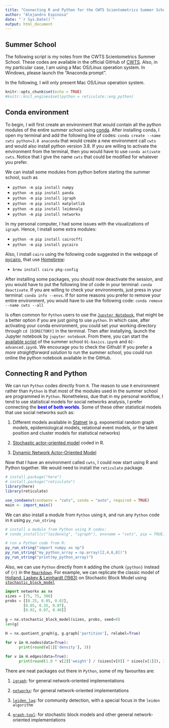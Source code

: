 ```yaml
---
title: "Connecting R and Python for the CWTS Scientometrics Summer School"
author: "Alejandro Espinosa"
date: "`r Sys.Date()`"
output: html_document
---
```


## Summer School

<div class="alert alert-success">
The following script is my notes from the CWTS Scientometrics Summer School. These codes are available in the official GitHub of [CWTS](https://github.com/CWTSLeiden/CSSS). Also, in my particular case, I am using a Mac OS/Linux operation system. In Windows, please launch the "Anaconda prompt". 
</div>

In the following, I will only present Mac OS/Linux operation system.

```r
knitr::opts_chunk$set(echo = TRUE)
#knitr::knit_engines$set(python = reticulate::eng_python)

```

## Conda environment

To begin, I will first create an environment that would contain all the python modules of the entire summer school using [conda](https://docs.conda.io/). After installing conda, I open my terminal and add the following line of codes: `conda create --name cwts python=3.8 anaconda` that would create a new environment call `cwts` and would also install python version 3.8. If you are willing to activate the environment from the terminal, then you would have to use `conda activate cwts`. Notice that I give the name `cwts` that could be modified for whatever you prefer.

We can install some modules from python before starting the summer school, such as 

- `python -m pip install numpy`
- `python -m pip install panda`
- `python -m pip install igraph`
- `python -m pip install matplotlib`
- `python -m pip install leidenalg`
- `python -m pip install networkx`

In my personal computer, I had some issues with the visualizations of `igraph`. Hence, I install some extra modules:

- `python -m pip install cairocffi`
- `python -m pip install pycairo`

Also, I install `cairo` using the following code suggested in the webpage of [pycairo](https://pycairo.readthedocs.io/en/latest/getting_started.html), that use [Homebrew](https://brew.sh):

- `brew install cairo pkg-config`

After installing some packages, you should now deactivate the session, and you would have to put the following line of code in your terminal: `conda deactivate`. If you are willing to check your environments, just press in your terminal: `conda info --envs`. If for some reasons you prefer to remove your entire environment, you would have to use the following code: `conda remove --name cwts --all`

Is often common for `Python` users to use the [`Jupyter Notebook`](https://jupyter.org), that might be a better option if you are just going to use `python`. In which case, after activating your conda environment, you could set your working directory through `cd [DIRECTORY]` in the terminal. Then after installying, launch the Jupyter notebook by `jupyter notebook`. From there, you can start the [available script](https://github.com/CWTSLeiden/CSSS) of the summer school `01-basics.ipynb` and `02-advanced.ipynb`. We encourage you to check the Github! If you prefer a *more straightforward solution* to run the summer school, you could run online the python notebook available in the GitHub. 


## Connecting R and Python

<div class="alert alert-success">
We can run `Python` codes directly from `R`. The reason to use `R` environment rather than `Python` is that most of the modules used in the summer school are programmed in `Python`. Nonetheless, due that in my personal workflow, I tend to use statistical models for social networks analysis, I prefer connecting the <span style="color:blue">**best of both worlds**</span>. Some of these other statistical models that use social networks such as:  

1. Different models available in [Statnet](http://statnet.org) (e.g. exponential random graph models, epidemiological models, relational event models, or the latent position and cluster models for statistical networks)

2. [Stochastic actor-oriented model](https://www.stats.ox.ac.uk/~snijders/siena/) coded in R.

3. [Dynamic Network Actor-Oriented Model](https://github.com/snlab-ch/goldfish)
</div>

Now that I have an environment called `cwts`, I could now start using R and Python together. We would need to install the `reticulate` package.
```r
# install.package("here")
# install.package("reticulate")
library(here)
library(reticulate)

use_condaenv(condaenv = "cwts", conda = "auto", required = TRUE)
main <- import_main()

```

We can also install a module from `Python` using `R`, and run any `Python` code in `R` using `py_run_string`
```r
# install a module from Python using R codes:
# conda_install(c("leidenalg", "igraph"), envname = "cwts", pip = TRUE)

# run a Python code from R:
py_run_string("import numpy as np")
py_run_string("my_python_array = np.array([2,4,6,8])")
py_run_string("print(my_python_array)")

```

Also, we can use `Python` directly from `R` adding the chunk `{python}` instead of `{r}` in the [`Rmarkdown`](https://rmarkdown.rstudio.com). For example, we can replicate the classic model of [Holland, Laskey & Leinhardt (1983)](https://www.sciencedirect.com/science/article/pii/0378873383900217) on Stochastic Block Model using [`stochastic_block_model`](https://networkx.github.io/documentation/stable/reference/generated/networkx.generators.community.stochastic_block_model.html)
```python
import networkx as nx
sizes = [75, 75, 300]
probs = [[0.25, 0.05, 0.02],
        [0.05, 0.35, 0.07],
        [0.02, 0.07, 0.40]]
        
g = nx.stochastic_block_model(sizes, probs, seed=0)
len(g)

H = nx.quotient_graph(g, g.graph['partition'], relabel=True)

for v in H.nodes(data=True):
      print(round(v[1]['density'], 3))
      
for v in H.edges(data=True):
      print(round(1.0 * v[2]['weight'] / (sizes[v[0]] * sizes[v[1]]), 3))

```

There are neat packages out there in `Python`, some of my favourites are:

1. [`igraph`](https://igraph.org/python/):  for general network-oriented implementations

2. [`networkx`](https://networkx.github.io):  for general network-oriented implementations

3. [`leiden_lag`](https://leidenalg.readthedocs.io/en/stable/): for community detection, with a special focus in the `leiden algorithm`

4. [`graph-tool`](https://graph-tool.skewed.de): for stochastic block models and other general network-oriented implementations

